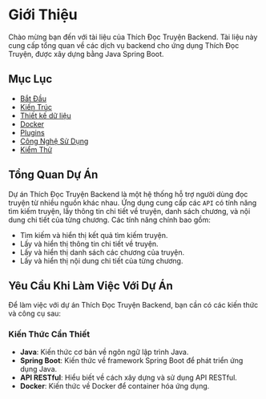 # Giới Thiệu

Chào mừng bạn đến với tài liệu của Thích Đọc Truyện Backend. Tài liệu này cung cấp tổng quan về các dịch vụ backend cho ứng dụng Thích Đọc Truyện, được xây dựng bằng Java Spring Boot.

## Mục Lục
- [Bắt Đầu](/backend/getting-started)
- [Kiến Trúc](/backend/architecture)
- [Thiết kế dữ liệu](/backend/data-design)
- [Docker](/backend/docker)
- [Plugins](/backend/plugins)
- [Công Nghệ Sử Dụng](/backend/tech-stack)
- [Kiểm Thử](/backend/tests)

## Tổng Quan Dự Án
Dự án Thích Đọc Truyện Backend là một hệ thống hỗ trợ người dùng đọc truyện từ nhiều nguồn khác nhau. Ứng dụng cung cấp các `API` có tính năng tìm kiếm truyện, lấy thông tin chi tiết về truyện, danh sách chương, và nội dung chi tiết của từng chương. Các tính năng chính bao gồm:

- Tìm kiếm và hiển thị kết quả tìm kiếm truyện.
- Lấy và hiển thị thông tin chi tiết về truyện.
- Lấy và hiển thị danh sách các chương của truyện.
- Lấy và hiển thị nội dung chi tiết của từng chương.

## Yêu Cầu Khi Làm Việc Với Dự Án

Để làm việc với dự án Thích Đọc Truyện Backend, bạn cần có các kiến thức và công cụ sau:

### Kiến Thức Cần Thiết
- **Java**: Kiến thức cơ bản về ngôn ngữ lập trình Java.
- **Spring Boot**: Kiến thức về framework Spring Boot để phát triển ứng dụng Java.
- **API RESTful**: Hiểu biết về cách xây dựng và sử dụng API RESTful.
- **Docker**: Kiến thức về Docker để container hóa ứng dụng.
